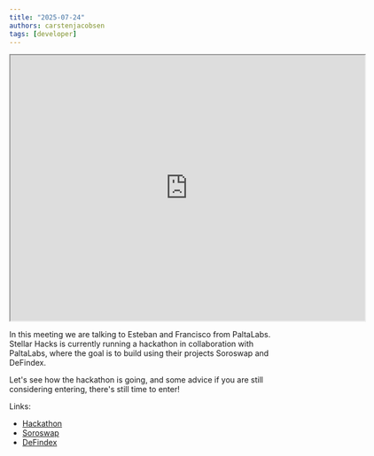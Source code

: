 ```yaml
---
title: "2025-07-24"
authors: carstenjacobsen
tags: [developer]
---
```


<iframe
  src="https://www.youtube.com/embed/mSABuOLuZs8?si=FLbBbKJzXP8uo_U6"
  width="640"
  height="480"
  allow="autoplay"
></iframe>

In this meeting we are talking to Esteban and Francisco from PaltaLabs. Stellar Hacks is currently running a hackathon in collaboration with PaltaLabs, where the goal is to build using their projects Soroswap and DeFindex.

Let's see how the hackathon is going, and some advice if you are still considering entering, there's still time to enter!

Links:

- [Hackathon](https://dorahacks.io/hackathon/stellar-hacks-paltalabs/detail)
- [Soroswap](https://docs.soroswap.finance)
- [DeFindex](https://docs.defindex.io)
